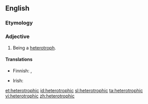 ==English==

===Etymology===
{{confix|hetero|trophic|lang=en}}

===Adjective===
{{en-adj|-}}

# Being a [[heterotroph]].

====Translations====
{{trans-top|being a heterotroph}}
* Finnish: {{t|fi|toisenvarainen}}, {{t|fi|heterotrofinen}}
{{trans-mid}}
* Irish: {{t|ga|heitreatrófach}}
{{trans-bottom}}

[[et:heterotrophic]]
[[id:heterotrophic]]
[[sl:heterotrophic]]
[[ta:heterotrophic]]
[[vi:heterotrophic]]
[[zh:heterotrophic]]